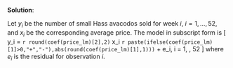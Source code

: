 
\color{blue}

**Solution**:

Let $y_i$ be the number of small Hass avacodos sold for week $i$, $i = 1, \dots, 52$, and $x_i$ be the corresponding average price. The model in subscript form is 
\[
y_i =  `r round(coef(price_lm)[2],2)` \times x_i 
`r paste(ifelse(coef(price_lm)[1]>0,"+","-"),abs(round(coef(price_lm)[1],1)))` 
+ e_i, \quad i = 1, \dots, 52
\]
where $e_i$ is the residual for observation $i$.

\color{black}

